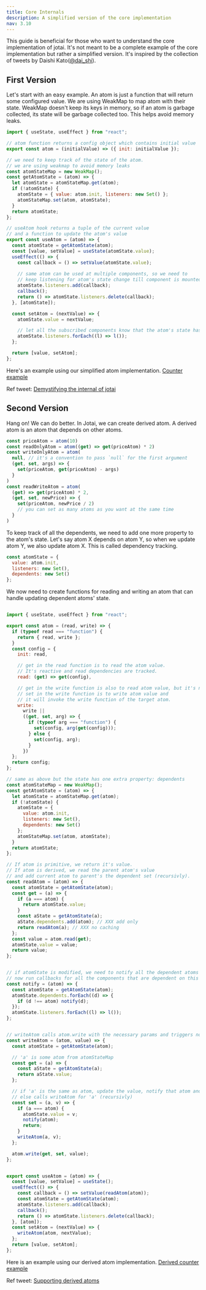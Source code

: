 ```yaml
---
title: Core Internals
description: A simplified version of the core implementation
nav: 3.10
---
```


This guide is beneficial for those who want to understand the core implementation of jotai. It's not meant to be a complete example of the 
core implementation but rather a simplified version. It's inspired by the collection of tweets by Daishi Kato([@dai_shi](https://twitter.com/dai_shi)).

## First Version
Let's start with an easy example. An atom is just a function that will return some configured value. We are using WeakMap to map atom with their state.
WeakMap doesn't keep its keys in memory, so if an atom is garbage collected, its state will be garbage collected too. This helps avoid memory leaks.

```js
import { useState, useEffect } from "react";

// atom function returns a config object which contains initial value
export const atom = (initialValue) => ({ init: initialValue });

// we need to keep track of the state of the atom.
// we are using weakmap to avoid memory leaks
const atomStateMap = new WeakMap();
const getAtomState = (atom) => {
  let atomState = atomStateMap.get(atom);
  if (!atomState) {
    atomState = { value: atom.init, listeners: new Set() };
    atomStateMap.set(atom, atomState);
  }
  return atomState;
};

// useAtom hook returns a tuple of the current value 
// and a function to update the atom's value
export const useAtom = (atom) => {
  const atomState = getAtomState(atom);
  const [value, setValue] = useState(atomState.value);
  useEffect(() => {
    const callback = () => setValue(atomState.value);
    
    // same atom can be used at multiple components, so we need to
    // keep listening for atom's state change till component is mounted.
    atomState.listeners.add(callback);
    callback();
    return () => atomState.listeners.delete(callback);
  }, [atomState]);

  const setAtom = (nextValue) => {
    atomState.value = nextValue;

    // let all the subscribed components know that the atom's state has changed
    atomState.listeners.forEach((l) => l());
  };

  return [value, setAtom];
};

```
Here's an example using our simplified atom implementation. [Counter example](https://codesandbox.io/s/zealous-field-z2xk6?file=/src/App.js)

Ref tweet: [Demystifying the internal of jotai](https://twitter.com/dai_shi/status/1484835169475653634)

## Second Version

Hang on! We can do better. In Jotai, we can create derived atom. A derived atom is an atom that depends on other atoms.

```js
const priceAtom = atom(10)
const readOnlyAtom = atom((get) => get(priceAtom) * 2)
const writeOnlyAtom = atom(
  null, // it's a convention to pass `null` for the first argument
  (get, set, args) => {
    set(priceAtom, get(priceAtom) - args)
  }
)
const readWriteAtom = atom(
  (get) => get(priceAtom) * 2,
  (get, set, newPrice) => {
    set(priceAtom, newPrice / 2)
    // you can set as many atoms as you want at the same time
  }
)
```

To keep track of all the dependents, we need to add one more property to the atom's state. Let's say atom X depends on atom Y, 
so when we update atom Y, we also update atom X. This is called dependency tracking.

```js
const atomState = {
  value: atom.init,
  listeners: new Set(),
  dependents: new Set()
};
```

We now need to create functions for reading and writing an atom that can handle updating dependent atoms' state.


```js

import { useState, useEffect } from "react";

export const atom = (read, write) => {
  if (typeof read === "function") {
    return { read, write };
  }
  const config = {
    init: read,

    // get in the read function is to read the atom value.
    // It's reactive and read dependencies are tracked.
    read: (get) => get(config),

    // get in the write function is also to read atom value, but it's not tracked.
    // set in the write function is to write atom value and
    // it will invoke the write function of the target atom.
    write:
      write ||
      ((get, set, arg) => {
        if (typeof arg === "function") {
          set(config, arg(get(config)));
        } else {
          set(config, arg);
        }
      })
  };
  return config;
};

// same as above but the state has one extra property: dependents
const atomStateMap = new WeakMap();
const getAtomState = (atom) => {
  let atomState = atomStateMap.get(atom);
  if (!atomState) {
    atomState = {
      value: atom.init,
      listeners: new Set(),
      dependents: new Set()
    };
    atomStateMap.set(atom, atomState);
  }
  return atomState;
};

// If atom is primitive, we return it's value.
// If atom is derived, we read the parent atom's value 
// and add current atom to parent's the dependent set (recursivly).
const readAtom = (atom) => {
  const atomState = getAtomState(atom);
  const get = (a) => {
    if (a === atom) {
      return atomState.value;
    }
    const aState = getAtomState(a);
    aState.dependents.add(atom); // XXX add only
    return readAtom(a); // XXX no caching
  };
  const value = atom.read(get);
  atomState.value = value;
  return value;
};


// if atomState is modified, we need to notify all the dependent atoms (recursivly)
// now run callbacks for all the components that are dependent on this atom
const notify = (atom) => {
  const atomState = getAtomState(atom);
  atomState.dependents.forEach((d) => {
    if (d !== atom) notify(d);
  });
  atomState.listeners.forEach((l) => l());
};


// writeAtom calls atom.write with the necessary params and triggers notify function
const writeAtom = (atom, value) => {
  const atomState = getAtomState(atom);

  // 'a' is some atom from atomStateMap
  const get = (a) => {
    const aState = getAtomState(a);
    return aState.value;
  };

  // if 'a' is the same as atom, update the value, notify that atom and return
  // else calls writeAtom for 'a' (recursivly)
  const set = (a, v) => {
    if (a === atom) {
      atomState.value = v;
      notify(atom);
      return;
    }
    writeAtom(a, v);
  };

  atom.write(get, set, value);
};


export const useAtom = (atom) => {
  const [value, setValue] = useState();
  useEffect(() => {
    const callback = () => setValue(readAtom(atom));
    const atomState = getAtomState(atom);
    atomState.listeners.add(callback);
    callback();
    return () => atomState.listeners.delete(callback);
  }, [atom]);
  const setAtom = (nextValue) => {
    writeAtom(atom, nextValue);
  };
  return [value, setAtom];
};


```

Here is an example using our derived atom implementation. [Derived counter example](https://codesandbox.io/s/affectionate-chandrasekhar-nuxms?file=/src/App.js)

Ref tweet: [Supporting derived atoms](https://twitter.com/dai_shi/status/1485434083778117632)
